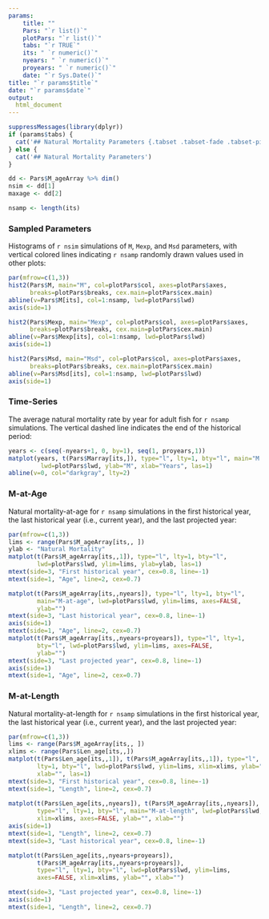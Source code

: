 ```yaml
---
params: 
    title: ""
    Pars: "`r list()`"
    plotPars: "`r list()`"
    tabs: "`r TRUE`"
    its: " `r numeric()`"
    nyears: " `r numeric()`"
    proyears: " `r numeric()`"
    date: "`r Sys.Date()`"
title: "`r params$title`"
date: "`r params$date`"
output:
  html_document
---
```


```r
suppressMessages(library(dplyr))
if (params$tabs) {
  cat('## Natural Mortality Parameters {.tabset .tabset-fade .tabset-pills}' )
} else {
  cat('## Natural Mortality Parameters')
}

dd <- Pars$M_ageArray %>% dim()
nsim <- dd[1]
maxage <- dd[2]

nsamp <- length(its)

```



### Sampled Parameters 
Histograms of `r nsim` simulations of `M`, `Mexp`, and `Msd` parameters, with vertical colored lines indicating `r nsamp` randomly drawn values used in other plots:

```r
par(mfrow=c(1,3))
hist2(Pars$M, main="M", col=plotPars$col, axes=plotPars$axes,
      breaks=plotPars$breaks, cex.main=plotPars$cex.main)
abline(v=Pars$M[its], col=1:nsamp, lwd=plotPars$lwd)
axis(side=1) 

hist2(Pars$Mexp, main="Mexp", col=plotPars$col, axes=plotPars$axes,
      breaks=plotPars$breaks, cex.main=plotPars$cex.main)
abline(v=Pars$Mexp[its], col=1:nsamp, lwd=plotPars$lwd)
axis(side=1) 

hist2(Pars$Msd, main="Msd", col=plotPars$col, axes=plotPars$axes,
      breaks=plotPars$breaks, cex.main=plotPars$cex.main)
abline(v=Pars$Msd[its], col=1:nsamp, lwd=plotPars$lwd)
axis(side=1) 
```


### Time-Series
The average natural mortality rate by year for adult fish for `r nsamp` simulations. The vertical dashed line indicates the end of the historical period:

```r
years <- c(seq(-nyears+1, 0, by=1), seq(1, proyears,1))
matplot(years, t(Pars$Marray[its,]), type="l", lty=1, bty="l", main="M by Year", 
         lwd=plotPars$lwd, ylab="M", xlab="Years", las=1)
abline(v=0, col="darkgray", lty=2)
```



### M-at-Age 
Natural mortality-at-age for `r nsamp` simulations in the first historical year, the last historical year (i.e., current year), 
and the last projected year:

```r
par(mfrow=c(1,3))
lims <- range(Pars$M_ageArray[its,, ])
ylab <- "Natural Mortality"
matplot(t(Pars$M_ageArray[its,,1]), type="l", lty=1, bty="l", 
        lwd=plotPars$lwd, ylim=lims, ylab=ylab, las=1)
mtext(side=3, "First historical year", cex=0.8, line=-1)
mtext(side=1, "Age", line=2, cex=0.7)

matplot(t(Pars$M_ageArray[its,,nyears]), type="l", lty=1, bty="l", 
        main="M-at-age", lwd=plotPars$lwd, ylim=lims, axes=FALSE,
        ylab="")
mtext(side=3, "Last historical year", cex=0.8, line=-1)
axis(side=1)
mtext(side=1, "Age", line=2, cex=0.7)
matplot(t(Pars$M_ageArray[its,,nyears+proyears]), type="l", lty=1, 
        bty="l", lwd=plotPars$lwd, ylim=lims, axes=FALSE,
        ylab="")
mtext(side=3, "Last projected year", cex=0.8, line=-1)
axis(side=1)
mtext(side=1, "Age", line=2, cex=0.7)


```

### M-at-Length
Natural mortality-at-length for `r nsamp` simulations in the first historical year, the last historical year (i.e., current year), 
and the last projected year:

```r
par(mfrow=c(1,3))
lims <- range(Pars$M_ageArray[its,, ])
xlims <- range(Pars$Len_age[its,,])
matplot(t(Pars$Len_age[its,,1]), t(Pars$M_ageArray[its,,1]), type="l", 
        lty=1, bty="l", lwd=plotPars$lwd, ylim=lims, xlim=xlims, ylab="Natural Mortality", 
        xlab="", las=1)
mtext(side=3, "First historical year", cex=0.8, line=-1)
mtext(side=1, "Length", line=2, cex=0.7)
  
matplot(t(Pars$Len_age[its,,nyears]), t(Pars$M_ageArray[its,,nyears]), 
        type="l", lty=1, bty="l", main="M-at-length", lwd=plotPars$lwd, ylim=lims, 
        xlim=xlims, axes=FALSE, ylab="", xlab="")
axis(side=1)
mtext(side=1, "Length", line=2, cex=0.7)
mtext(side=3, "Last historical year", cex=0.8, line=-1)

matplot(t(Pars$Len_age[its,,nyears+proyears]), 
        t(Pars$M_ageArray[its,,nyears+proyears]), 
        type="l", lty=1, bty="l", lwd=plotPars$lwd, ylim=lims, 
        axes=FALSE, xlim=xlims, ylab="", xlab="")

mtext(side=3, "Last projected year", cex=0.8, line=-1)
axis(side=1)
mtext(side=1, "Length", line=2, cex=0.7)
  ```

